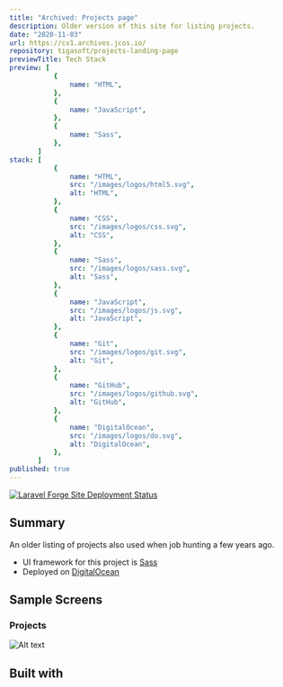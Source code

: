 ```yaml
---
title: "Archived: Projects page"
description: Older version of this site for listing projects.
date: "2020-11-03"
url: https://cv1.archives.jcos.io/
repository: tigasoft/projects-landing-page
previewTitle: Tech Stack
preview: [
           {
               name: "HTML",
           },
           {
               name: "JavaScript",
           },
           {
               name: "Sass",
           },
       ]
stack: [
           {
               name: "HTML",
               src: "/images/logos/html5.svg",
               alt: "HTML",
           },
           {
               name: "CSS",
               src: "/images/logos/css.svg",
               alt: "CSS",
           },
           {
               name: "Sass",
               src: "/images/logos/sass.svg",
               alt: "Sass",
           },
           {
               name: "JavaScript",
               src: "/images/logos/js.svg",
               alt: "JavaScript",
           },
           {
               name: "Git",
               src: "/images/logos/git.svg",
               alt: "Git",
           },
           {
               name: "GitHub",
               src: "/images/logos/github.svg",
               alt: "GitHub",
           },
           {
               name: "DigitalOcean",
               src: "/images/logos/do.svg",
               alt: "DigitalOcean",
           },
       ]
published: true
---
```


[![Laravel Forge Site Deployment Status](https://img.shields.io/endpoint?url=https%3A%2F%2Fforge.laravel.com%2Fsite-badges%2F4eae6e09-1e3d-4b46-8855-21136ac0d5fc&style=plastic)](https://forge.laravel.com/servers/733512/sites/2290110)

## Summary

An older listing of projects also used when job hunting a few years ago.

- UI framework for this project is [Sass](https://sass-lang.com/)
- Deployed on [DigitalOcean](https://www.digitalocean.com/)


## Sample Screens

### Projects

![Alt text](https://res.cloudinary.com/langitlupakintoncloud/image/upload/v1711637682/projects.jcos.io/gpju6eazfwlrqwwvbzzy.png "Projects")


## Built with
